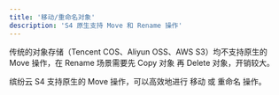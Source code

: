 ```yaml
---
title: '移动/重命名对象'
description: 'S4 原生支持 Move 和 Rename 操作'
---
```


<Info>
传统的对象存储（Tencent COS、Aliyun OSS、AWS S3）均不支持原生的 Move 操作，在 Rename 场景需要先 Copy 对象 再 Delete 对象，开销较大。
</Info>

缤纷云 S4 支持原生的 Move 操作，可以高效地进行 移动 或 重命名 操作。